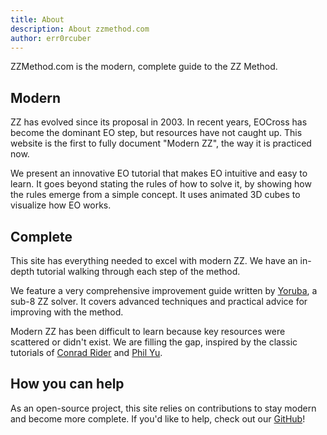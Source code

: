 ```yaml
---
title: About
description: About zzmethod.com
author: err0rcuber
---
```


ZZMethod.com is the modern, complete guide to the ZZ Method.

## Modern

ZZ has evolved since its proposal in 2003. In recent years, EOCross has become the dominant EO step, but resources have not caught up. This website is the first to fully document "Modern ZZ", the way it is practiced now.

We present an innovative EO tutorial that makes EO intuitive and easy to learn. It goes beyond stating the rules of how to solve it, by showing how the rules emerge from a simple concept. It uses animated 3D cubes to visualize how EO works.

## Complete

This site has everything needed to excel with modern ZZ. We have an in-depth tutorial walking through each step of the method.

We feature a very comprehensive improvement guide written by [Yoruba](https://youtube.com/@yoruba7807), a sub-8 ZZ solver. It covers advanced techniques and practical advice for improving with the method.

Modern ZZ has been difficult to learn because key resources were scattered or didn't exist. We are filling the gap, inspired by the classic tutorials of [Conrad Rider](http://cube.rider.biz/zz.php) and [Phil Yu](https://youtube.com/playlist?list=PLD9771CF83F13B110).

## How you can help

As an open-source project, this site relies on contributions to stay modern and become more complete. If you'd like to help, check out our [GitHub](https://github.com/ericx20/zz-method-docs)!
